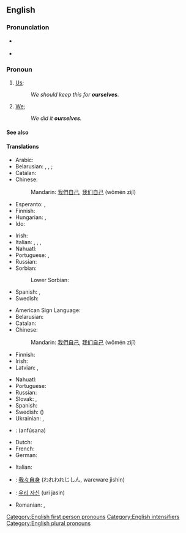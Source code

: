 ==English==

===Pronunciation===
* {{a|GenAm}} {{IPA|/aʊɚˈsɛlvz/|/ɑɹˈsɛlvz/|lang=en}}
* {{audio|en-us-ourselves.ogg|Audio (US)|lang=en}}

===Pronoun===
{{en-pron|desc=second personal plural pronoun|reflexive case of|we}}

# {{lb|en|reflexive}} [[us|Us]]; {{non-gloss definition|the group including the speaker as the object of a verb or preposition when that group also is the subject.}}
#: ''We should keep this for '''ourselves'''.''
# {{lb|en|emphatic}} [[we|We]]; {{non-gloss definition|intensifies the subject as the group including the speaker, especially to indicate that no one else satisfies the predicate.}}
#: ''We did it '''ourselves'''.''

====See also====
{{English personal pronouns}}

====Translations====
{{trans-top|reflexive: us}}
* Arabic: {{t|ar|أنفسنا}}
* Belarusian: {{t|be|сябе́|sc=Cyrl}} {{qualifier|accusative, genitive}}, {{t|be|[[сябе|сабе́]]|sc=Cyrl}} {{qualifier|dative, locative}}, {{t|be|[[сябе|сабо́й]]|sc=Cyrl}} {{qualifier|instrumental}}; {{t|be|-цца|tr=-cca|sc=Cyrl}} {{qualifier|verb ending}}
* Catalan: {{t+|ca|ens}}
* Chinese:
*: Mandarin: [[我們]][[自己]], [[我们]][[自己]] (wǒmén zìjǐ)
* Esperanto: {{t+|eo|ni}}, {{t+|eo|nin}}
* Finnish: {{t+|fi|itsemme}}
* Hungarian: {{t|hu|magunk}}, {{t|hu|magunkat}} {{qualifier|accusative}}
* Ido: {{t|io|ni ipsa}}
{{trans-mid}}
* Irish: {{t|ga|sinn féin}}
* Italian: {{t+|it|ci}}, {{t|it|la nostra|f}}, {{t|it|il nostro|m}}, {{t|it|le nostre|f-p}}
* Nahuatl: {{t|nah|tehhuān}}
* Portuguese: {{t+|pt|nos}}, {{t+|pt|nós}}
* Russian: {{t+|ru|себя́}}
* Sorbian:
*: Lower Sorbian: {{t|dsb|se}}
* Spanish: {{t+|es|nos}}, {{t+|es|nosotros}}
* Swedish: {{t|sv|oss själva}}
{{trans-bottom}}

{{trans-top|emphatic: we}}
* American Sign Language: {{t|ase|A@IpsiChest-RadialBack A@ContraChest-RadialBack}}
* Belarusian: {{t|be|[[мы]] [[сам|са́мі]]|sc=Cyrl}}
* Catalan: {{t+|ca|mateix|alt=mateixos}}
* Chinese:
*: Mandarin: [[我們]][[自己]], [[我们]][[自己]] (wǒmén zìjǐ)
* Finnish: {{t+|fi|itse}}
* Irish: {{t|ga|sinn féin}}
* Latvian: {{t|lv|mēs paši|m-p}}, {{t|lv|mēs pašas|f-p}}
{{trans-mid}}
* Nahuatl: {{t|nah|tehhuāntin}}
* Portuguese: {{t|pt|[[nós]] [[mesmos]]}}
* Russian: {{t+|ru|са́ми}}
* Slovak: {{t|sk|my sami}}, {{t|sk|my same}}
* Spanish: {{t+|es|mismo|alt=nosotros mismos}}
* Swedish: ({{t+|sv|vi}}) {{t+|sv|själva}}
* Ukrainian: {{t|uk|ми сами́|sc=Cyrl}}, {{t|uk|ми самі́|sc=Cyrl}}
{{trans-bottom}}

{{checktrans-top}}
* {{ttbc|ar}}: {{l|ar|انفسنا}} (anfúsana)
* Dutch: {{t-check|nl|onszelf}}
* French: {{t-check|fr|nous-mêmes}}
* German: {{t-check|de|wir selbst}}
{{trans-mid}}
* Italian: {{t-check|it|noi stessi}}
* {{ttbc|ja}}: [[我々自身]] (われわれじしん, wareware jishin)
* {{ttbc|ko}}: [[우리 자신]] (uri jasin)
* Romanian: {{t-check|ro|înșine|m}}, {{t-check|ro|însene|f}}
{{trans-bottom}}

[[Category:English first person pronouns]]
[[Category:English intensifiers]]
[[Category:English plural pronouns]]
